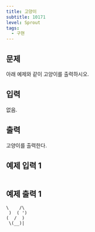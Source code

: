 ```yaml
---
title: 고양이
subtitle: 10171
level: Sprout
tags:
  - 구현
---
```


## 문제

아래 예제와 같이 고양이를 출력하시오.

## 입력

없음.

## 출력

고양이를 출력한다.

## 예제 입력 1

```

```

## 예제 출력 1

```
\    /\
 )  ( ')
(  /  )
 \(__)|
```
